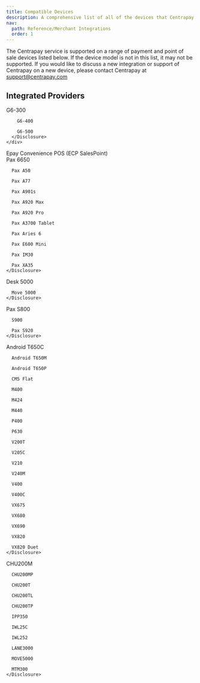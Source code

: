 ```yaml
---
title: Compatible Devices
description: A comprehensive list of all of the devices that Centrapay supports.
nav:
  path: Reference/Merchant Integrations
  order: 1
---
```


The Centrapay service is supported on a range of payment and point of sale devices listed below. If the device model is not in this list, it may not be supported. If you would like to discuss a new integration or support of Centrapay on a new device, please contact Centrapay at support@centrapay.com

## Integrated Providers

<AccordionListWrapper>
  <div>
      <Disclosure client:visible title="Invenco">
        G6-300

        G6-400

        G6-500
      </Disclosure>
    </div>

  <div>
    <Disclosure client:visible title="SalesPoint">
      Epay Convenience POS (ECP SalesPoint)
    </Disclosure>
  </div>

  <div>
    <Disclosure client:visible title="Sektor">
      Pax 6650

      Pax A50

      Pax A77

      Pax A901s

      Pax A920 Max

      Pax A920 Pro

      Pax A3700 Tablet

      Pax Aries 6

      Pax E600 Mini

      Pax IM30

      Pax XA35
    </Disclosure>
  </div>

  <div>
    <Disclosure client:visible title="Skyzer">
      Desk 5000

      Move 5000
    </Disclosure>
  </div>

  <div>
    <Disclosure client:visible title="Smartpay">
      Pax S800

      S900

      Pax S920
    </Disclosure>
  </div>

  <div>
    <Disclosure client:visible title="Verifone">
      Android T650C

      Android T650M

      Android T650P

      CM5 Flat

      M400

      M424

      M440

      P400

      P630

      V200T

      V205C

      V210

      V240M

      V400

      V400C

      VX675

      VX680

      VX690

      VX820

      VX820 Duet
    </Disclosure>
  </div>

  <div>
    <Disclosure client:visible title="Windcave">
      CHU200M

      CHU200MP

      CHU200T

      CHU200TL

      CHU200TP

      IPP350

      IWL25C

      IWL252

      LANE3000

      MOVE5000

      MTM300
    </Disclosure>
  </div>
</AccordionListWrapper>
